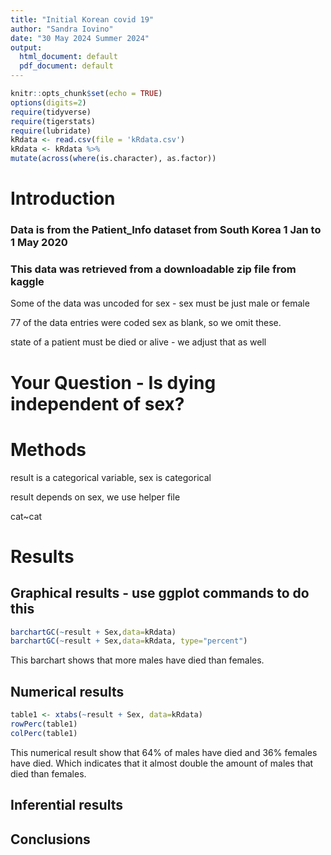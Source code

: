 ```yaml
---
title: "Initial Korean covid 19"
author: "Sandra Iovino"
date: "30 May 2024 Summer 2024"
output:
  html_document: default
  pdf_document: default
---
```


```r
knitr::opts_chunk$set(echo = TRUE)
options(digits=2)
require(tidyverse)
require(tigerstats)
require(lubridate)
kRdata <- read.csv(file = 'kRdata.csv')
kRdata <- kRdata %>%
mutate(across(where(is.character), as.factor))

```

# Introduction 





### Data is from the Patient_Info dataset from South Korea 1 Jan to 1 May 2020  
### This data was retrieved from a downloadable zip file from kaggle  

 Some of the data was uncoded for sex - sex must be just male or female
   
77 of the data entries were coded sex  as blank, so we omit these.  
  
state of a patient must be died or alive - we adjust that as well  

  
# Your Question - Is dying independent of sex?  


# Methods     
  
result is a categorical variable, sex is categorical  
   
result depends on sex, we use helper file   
  
cat~cat       


# Results 




## Graphical results - use ggplot commands to do this  

```r
barchartGC(~result + Sex,data=kRdata)
barchartGC(~result + Sex,data=kRdata, type="percent")

```

This barchart shows that more males have died than females.    

  





  
## Numerical results

```r
table1 <- xtabs(~result + Sex, data=kRdata)
rowPerc(table1)
colPerc(table1)
```

This numerical result show that 64% of males have died and 36% females have died. Which indicates that it almost double the amount of males that died than females. 


## Inferential results 




## Conclusions


